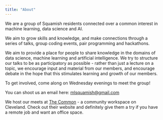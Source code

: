 ```yaml
---
title: "About"
---
```


We are a group of Squamish residents connected over a common interest in machine learning, data science and AI. 

We aim to grow skills and knowledge, and make connections through a series of talks, group coding events, pair programming and hackathons.

We aim to provide a place for people to share knowledge in the domains of data science, machine learning and artificial intelligence. We try to structure our talks to be as participatory as possible - rather than just a lecture on a topic, we encourage input and material from our members, and encourage debate in the hope that this stimulates learning and growth of our members.

To get involved, come along on Wednesday evenings to meet the group!

You can shoot us an email here: [mlsquamish@gmail.com](mlsquamish@gmail.com)

We host our meets at [The Common](http://thecommon.io) - a community workspace on Cleveland. Check out their website and definitely give them a try if you have a remote job and want an office space. 